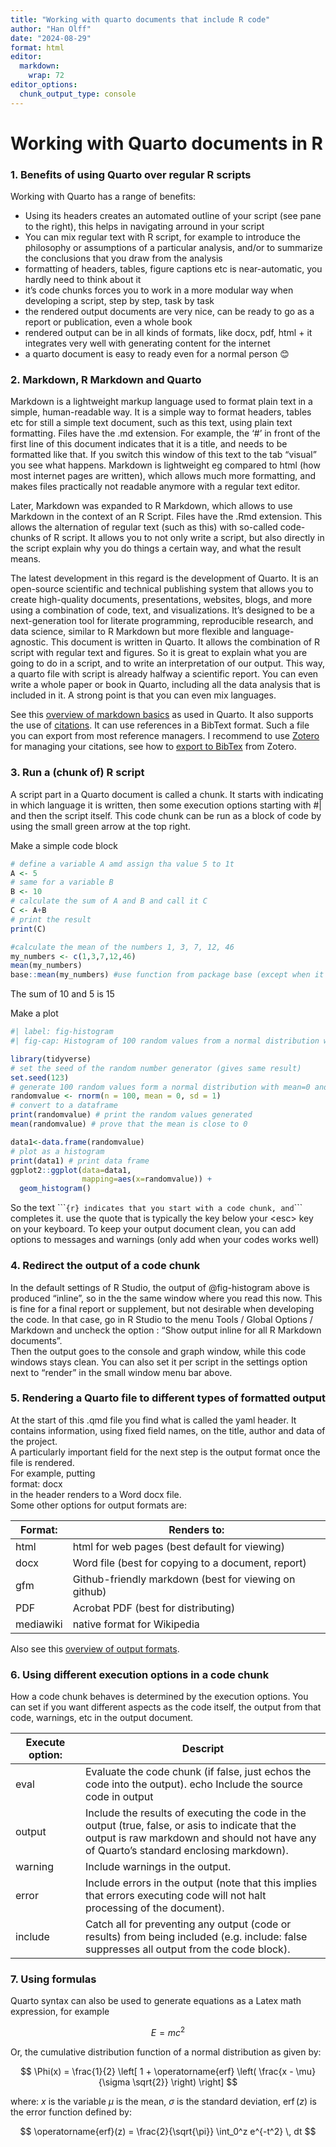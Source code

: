 ---
title: "Working with quarto documents that include R code"
author: "Han Olff"
date: "2024-08-29"
format: html
editor: 
  markdown: 
    wrap: 72
editor_options: 
  chunk_output_type: console
---

# Working with Quarto documents in R

### 1. Benefits of using Quarto over regular R scripts

Working with Quarto has a range of benefits:

-   Using its headers creates an automated outline of your script (see
    pane to the right), this helps in navigating arround in your script
-   You can mix regular text with R script, for example to introduce the
    philosophy or assumptions of a particular analysis, and/or to
    summarize the conclusions that you draw from the analysis
-   formatting of headers, tables, figure captions etc is
    near-automatic, you hardly need to think about it
-   it's code chunks forces you to work in a more modular way when
    developing a script, step by step, task by task
-   the rendered output documents are very nice, can be ready to go as a
    report or publication, even a whole book
-   rendered output can be in all kinds of formats, like docx, pdf,
    html + it integrates very well with generating content for the
    internet
-   a quarto document is easy to ready even for a normal person 😊

### 2. Markdown, R Markdown and Quarto

Markdown is a lightweight markup language used to format plain text in a
simple, human-readable way. It is a simple way to format headers, tables
etc for still a simple text document, such as this text, using plain
text formatting. Files have the .md extension. For example, the '\#' in
front of the first line of this document indicates that it is a title,
and needs to be formatted like that. If you switch this window of this
text to the tab "visual" you see what happens. Markdown is lightweight
eg compared to html (how most internet pages are written), which allows
much more formatting, and makes files practically not readable anymore
with a regular text editor.

Later, Markdown was expanded to R Markdown, which allows to use Markdown
in the context of an R Script. Files have the .Rmd extension. This
allows the alternation of regular text (such as this) with so-called
code-chunks of R script. It allows you to not only write a script, but
also directly in the script explain why you do things a certain way, and
what the result means.

The latest development in this regard is the development of Quarto. It
is an open-source scientific and technical publishing system that allows
you to create high-quality documents, presentations, websites, blogs,
and more using a combination of code, text, and visualizations. It's
designed to be a next-generation tool for literate programming,
reproducible research, and data science, similar to R Markdown but more
flexible and language-agnostic. This document is written in Quarto. It
allows the combination of R script with regular text and figures. So it
is great to explain what you are going to do in a script, and to write
an interpretation of our output. This way, a quarto file with script is
already halfway a scientific report. You can even write a whole paper or
book in Quarto, including all the data analysis that is included in it.
A strong point is that you can even mix languages.

See this [overview of markdown
basics](https://quarto.org/docs/authoring/markdown-basics.html) as used
in Quarto. It also supports the use of
[citations](https://quarto.org/docs/authoring/citations.html). It can
use references in a BibText format. Such a file you can export from most
reference managers. I recommend to use [Zotero](https://www.zotero.org/)
for managing your citations, see how to [export to
BibTex](https://libguides.rhul.ac.uk/referencing/Zoterolatex) from
Zotero.

### 3. Run a (chunk of) R script

A script part in a Quarto document is called a chunk. It starts with
indicating in which language it is written, then some execution options
starting with #\| and then the script itself. This code chunk can be run
as a block of code by using the small green arrow at the top right.

Make a simple code block

```{r}
# define a variable A amd assign tha value 5 to 1t
A <- 5
# same for a variable B
B <- 10
# calculate the sum of A and B and call it C
C <- A+B
# print the result
print(C)

#calculate the mean of the numbers 1, 3, 7, 12, 46
my_numbers <- c(1,3,7,12,46)
mean(my_numbers)
base::mean(my_numbers) #use function from package base (except when it comes from base = default)

```

The sum of 10 and 5 is 15

Make a plot

```{r, message = FALSE, warning = FALSE}
#| label: fig-histogram
#| fig-cap: Histogram of 100 random values from a normal distribution with 0 mean and 1 standard deviation

library(tidyverse)
# set the seed of the random number generator (gives same result)
set.seed(123)
# generate 100 random values form a normal distribution with mean=0 and standard deviation 1
randomvalue <- rnorm(n = 100, mean = 0, sd = 1)
# convert to a dataframe
print(randomvalue) # print the random values generated
mean(randomvalue) # prove that the mean is close to 0

data1<-data.frame(randomvalue)
# plot as a histogram
print(data1) # print data frame
ggplot2::ggplot(data=data1, 
                mapping=aes(x=randomvalue)) +
  geom_histogram()

```

So the text
\`\`\``{r} indicates that you start with a code chunk, and`\`\`\`
completes it. use the quote that is typically the key below your \<esc\>
key on your keyboard. To keep your output document clean, you can add
options to messages and warnings (only add when your codes works well)

### 4. Redirect the output of a code chunk

In the default settings of R Studio, the output of @fig-histogram above
is produced "inline", so in the the same window where you read this now.
This is fine for a final report or supplement, but not desirable when
developing the code. In that case, go in R Studio to the menu Tools /
Global Options / Markdown and uncheck the option : "Show output inline
for all R Markdown documents".\
Then the output goes to the console and graph window, while this code
windows stays clean. You can also set it per script in the settings
option next to "render" in the small window menu bar above.

### 5. Rendering a Quarto file to different types of formatted output

At the start of this .qmd file you find what is called the yaml header.
It contains information, using fixed field names, on the title, author
and data of the project.\
A particularly important field for the next step is the output format
once the file is rendered.\
For example, putting\
format: docx\
in the header renders to a Word docx file.\
Some other options for output formats are:

| Format:   | Renders to:                                           |
|-----------|-------------------------------------------------------|
| html      | html for web pages (best default for viewing)         |
| docx      | Word file (best for copying to a document, report)    |
| gfm       | Github-friendly markdown (best for viewing on github) |
| PDF       | Acrobat PDF (best for distributing)                   |
| mediawiki | native format for Wikipedia                           |

Also see this [overview of output
formats](https://quarto.org/docs/reference/).

### 6. Using different execution options in a code chunk

How a code chunk behaves is determined by the execution options. You can
set if you want different aspects as the code itself, the output from
that code, warnings, etc in the output document.

| Execute option: | Descript                                                                                                                                                                                    |
|----------------|--------------------------------------------------------|
| eval            | Evaluate the code chunk (if false, just echos the code into the output). echo Include the source code in output                                                                             |
| output          | Include the results of executing the code in the output (true, false, or asis to indicate that the output is raw markdown and should not have any of Quarto’s standard enclosing markdown). |
| warning         | Include warnings in the output.                                                                                                                                                             |
| error           | Include errors in the output (note that this implies that errors executing code will not halt processing of the document).                                                                  |
| include         | Catch all for preventing any output (code or results) from being included (e.g. include: false suppresses all output from the code block).                                                  |

### 7. Using formulas

Quarto syntax can also be used to generate equations as a Latex math
expression, for example

$$E = mc^{2}$$

Or, the cumulative distribution function of a normal distribution as
given by:

$$
\Phi(x) = \frac{1}{2} \left[ 1 + \operatorname{erf} \left( \frac{x - \mu}{\sigma \sqrt{2}} \right) \right]
$$

where: $x$ is the variable $\mu$ is the mean, $\sigma$ is the standard
deviation, $\operatorname{erf}(z)$ is the error function defined by:

$$
\operatorname{erf}(z) = \frac{2}{\sqrt{\pi}} \int_0^z e^{-t^2} \, dt
$$
